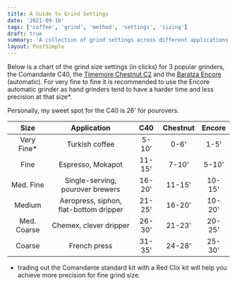 ```yaml
---
title: A Guide to Grind Settings
date: '2021-09-16'
tags: ['coffee', 'grind', 'method', 'settings', 'sizing']
draft: true
summary: 'A collection of grind settings across different applications.'
layout: PostSimple
---
```


Below is a chart of the grind size settings (in clicks) for 3 popular grinders, the Comandante C40, the [Timemore Chestnut C2](https://amzn.to/3HfHAo1) and the [Baratza Encore](https://amzn.to/3EsCFhz) (automatic). For very fine to fine it is recommended to use the Encore automatic grinder as hand grinders tend to have a harder time and less precision at that size\*.

Personally, my sweet spot for the C40 is 26' for pourovers.

|    Size     |              Application               |  C40   | Chestnut | Encore |
| :---------: | :------------------------------------: | :----: | :------: | :----: |
| Very Fine\* |             Turkish coffee             | 5-10'  |   0-6'   |  1-5'  |
|    Fine     |           Espresso, Mokapot            | 11-15' |  7-10'   | 5-10'  |
|  Med. Fine  |    Single-serving, pourover brewers    | 16-20' |  11-15'  | 10-15' |
|   Medium    | Aeropress, siphon, flat-bottom dripper | 21-25' |  16-20'  | 10-20' |
| Med. Coarse |         Chemex, clever dripper         | 26-30' |  21-23'  | 20-25' |
|   Coarse    |              French press              | 31-35' |  24-28'  | 25-30' |

- trading out the Comandante standard kit with a Red Clix kit will help you achieve more precision for fine grind size.
